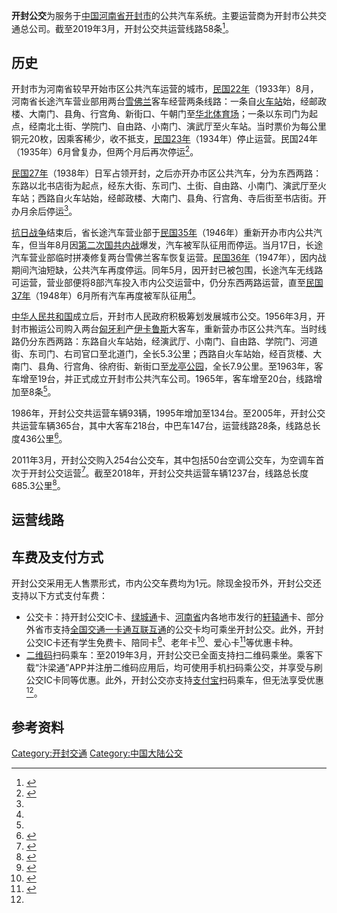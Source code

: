 {{Infobox rail system-route
|rail_name=开封公交
|logo_filename=
|image_width=
|logo_bgcolor=white
|system_map=
|mapimage_width=
|map_bgcolor=white
|locale={{PRC}}[[河南省|河南省]][[开封市|开封市]]
|service_type=[[公共汽车|公共汽车]]
|begin_operation=1933年
|system_length=685.3千米
|character=
|lines=58条
|operator=开封市公共交通总公司
|hq=[[开封市|开封市]]
|website=
}}

'''开封公交'''为服务于[[中国|中国]][[河南省|河南省]][[开封市|开封市]]的公共汽车系统。主要运营商为开封市公共交通总公司。截至2019年3月，开封公交共运营线路58条<ref name=barcode>{{cite news |title=58条公交线路全部实现扫二维码乘车 我市迈入“码”上乘公交时代 |url=http://news.kf.cn/2019/0307/370208.shtml |accessdate=2020-08-01 |work=开封网 |date=2019-03-07}}</ref>。

== 历史 ==
开封市为河南省较早开始市区公共汽车运营的城市，[[民国22年|民国22年]]（1933年）8月，河南省长途汽车营业部用两台[[雪佛兰|雪佛兰]]客车经营两条线路：一条自[[开封站|火车站]]始，经邮政楼、大南门、县角、行宫角、新街口、午朝门至[[华北体育场|华北体育场]]；一条以东司门为起点，经南北土街、学院门、自由路、小南门、演武厅至火车站。当时票价为每公里铜元20枚，因乘客稀少，收不抵支，[[民国23年|民国23年]]（1934年）停止运营。民国24年（1935年）6月曾复办，但两个月后再次停运<ref name=his>{{cite book |author1=开封市地方史志编纂委员会 |title=开封市志 |publisher=北京燕山出版社 |location=北京 |url=http://www.hnsqw.com.cn/kfsjk/kfsz/kfszdsc/ |accessdate=2020-08-01 |archive-date=2015-01-12 |archive-url=https://web.archive.org/web/20150112200619/http://www.hnsqw.com.cn/kfsjk/kfsz/kfszdsc/ |dead-url=no }}</ref>。

[[民国27年|民国27年]]（1938年）日军占领开封，之后亦开办市区公共汽车，分为东西两路：东路以北书店街为起点，经东大街、东司门、土街、自由路、小南门、演武厅至火车站；西路自火车站始，经邮政楼、大南门、县角、行宫角、寺后街至书店街。开办月余后停运<ref name=his />。

[[抗日战争|抗日战争]]结束后，省长途汽车营业部于[[民国35年|民国35年]]（1946年）重新开办市内公共汽车，但当年8月因[[第二次国共内战|第二次国共内战]]爆发，汽车被军队征用而停运。当月17日，长途汽车营业部临时拼凑修复两台雪佛兰客车恢复运营。[[民国36年|民国36年]]（1947年），因内战期间汽油短缺，公共汽车再度停运。同年5月，因开封已被包围，长途汽车无线路可运营，营业部便将8部汽车投入市内公交运营中，仍分东西两路运营，直至[[民国37年|民国37年]]（1948年）6月所有汽车再度被军队征用<ref name=his />。

[[中华人民共和国|中华人民共和国]]成立后，开封市人民政府积极筹划发展城市公交。1956年3月，开封市搬运公司购入两台[[匈牙利|匈牙利]]产[[伊卡鲁斯|伊卡鲁斯]]大客车，重新营办市区公共汽车。当时线路仍分东西两路：东路自火车站始，经演武厅、小南门、自由路、学院门、河道街、东司门、右司官口至北道门，全长5.3公里；西路自火车站始，经百货楼、大南门、县角、行宫角、徐府街、新街口至[[龙亭公园|龙亭公园]]，全长7.9公里。至1963年，客车增至19台，并正式成立开封市公共汽车公司。1965年，客车增至20台，线路增加至8条<ref name=his />。

1986年，开封公交共运营车辆93辆，1995年增加至134台。至2005年，开封公交共运营车辆365台，其中大客车218台，中巴车147台，运营线路28条，线路总长度436公里<ref>{{cite book |author1=开封市地方史志编纂委员会 |title=开封市志•城市建设卷 |publisher=方志出版社 |location=北京 |url=http://www.hnsqw.com.cn/kfsjk/kfsz/kfszjsj/ |accessdate=2020-08-01}}</ref>。

2011年3月，开封公交购入254台公交车，其中包括50台空调公交车，为空调车首次于开封公交运营<ref>{{cite news |title=开封市一次更新14条线路公交车 |url=http://newpaper.dahe.cn/dhb/html/2011-03/21/content_479953.htm |accessdate=2020-08-01 |work=大河报 |date=2011-03-21}}</ref>。截至2018年，开封公交共运营车辆1237台，线路总长度685.3公里<ref>{{cite news |author1=于利花 |title=改革开放四十年 开封公交跑出城市新速度 |url=http://news.kf.cn/2018/1214/356126.shtml |accessdate=2020-08-01 |work=开封网 |date=2018-12-14 |archive-date=2021-07-23 |archive-url=https://web.archive.org/web/20210723074030/http://news.kf.cn/2018/1214/356126.shtml |dead-url=no }}</ref>。

== 运营线路 ==
{{开封公交路线列表|image=yes|1|2|3|4|5|6|7|8|9|10|11|12|13|14|15|16|17|18|19|21|22|24|26|27|28|29|30|31|32|33|34|35|36|37|38|39|40|41|42|43|44|45|46|47|48|49|50|51|52|53|54|55|56|57|58|59|60|K101|K203|L601}}

== 车费及支付方式 ==
开封公交采用无人售票形式，市内公交车费均为1元。除现金投币外，开封公交还支持以下方式支付车费：
* 公交卡：持开封公交IC卡、[[绿城通|绿城通]]卡、[[河南省|河南省]]内各地市发行的[[轩辕通|轩辕通]]卡、部分外省市支持[[全国交通一卡通互联互通|全国交通一卡通互联互通]]的公交卡均可乘坐开封公交。此外，开封公交IC卡还有学生免费卡、陪同卡<ref>{{cite news |title=开封市8月5日开始办理乘坐开封公交“学生免费卡”和家长“陪同卡” |url=http://news.kf.cn/2019/0805/397833.shtml |accessdate=2020-08-01 |work=开封网 |date=2019-08-05 }}{{Dead link}}</ref>、老年卡<ref>{{cite news |title=开封老年公交卡办理常态化 7个网点周六、周日无休办理 |url=https://www.henan.gov.cn/2018/11-09/714798.html |accessdate=2020-08-01 |date=2018-11-09}}</ref>、爱心卡<ref>{{cite news |title=9个地点可办理公交车爱心卡 |url=http://blwb.kf.cn/html/2017-07/07/content_320776.htm |accessdate=2020-08-01 |work=汴梁晚报 |date=2017-07-07 }}{{Dead link}}</ref>等优惠卡种。
* [[二维码|二维码]]扫码乘车：至2019年3月，开封公交已全面支持扫二维码乘坐。乘客下载“汴梁通”APP并注册二维码应用后，均可使用手机扫码乘公交，并享受与刷公交IC卡同等优惠。此外，开封公交亦支持[[支付宝|支付宝]]扫码乘车，但无法享受优惠<ref name=barcode />。


== 参考资料 ==
{{reflist|2}}

[[Category:开封交通|Category:开封交通]]
[[Category:中国大陆公交|Category:中国大陆公交]]